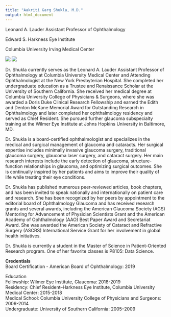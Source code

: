 ```yaml
---
title: "Aakriti Garg Shukla, M.D."
output: html_document
---
```

			
Leonard A. Lauder Assistant Professor of Ophthalmology

Edward S. Harkness Eye Institute

Columbia University Irving Medical Center

![](images/aaki.jpg)
<img src="image/IMG_9846.heic">

Dr. Shukla currently serves as the Leonard A. Lauder Assistant Professor of Ophthalmology at Columbia University Medical Center and Attending Ophthalmologist at the New York Presbyterian Hospital. She completed her undergraduate education as a Trustee and Renaissance Scholar at the University of Southern California. She received her medical degree at Columbia University College of Physicians & Surgeons, where she was awarded a Doris Duke Clinical Research Fellowship and earned the Edith and Denton McKane Memorial Award for Outstanding Research in Ophthalmology and later completed her ophthalmology residency and served as Chief Resident. She pursued further glaucoma subspecialty training at the Wilmer Eye Institute at Johns Hopkins University in Baltimore, MD. 

Dr. Shukla is a board-certified ophthalmologist and specializes in the medical and surgical management of glaucoma and cataracts. Her surgical expertise includes minimally invasive glaucoma surgery, traditional glaucoma surgery, glaucoma laser surgery, and cataract surgery.  Her main research interests include the early detection of glaucoma, structure-function relationships in glaucoma, and optimizing surgical outcomes. She is continually inspired by her patients and aims to improve their quality of life while treating their eye conditions.

Dr. Shukla has published numerous peer-reviewed articles, book chapters, and has been invited to speak nationally and internationally on patient care and research. She has been recognized by her peers by appointment to the editorial board of Ophthalmology Glaucoma and has received research grants and several awards, including the American Glaucoma Society (AGS) Mentoring for Advancement of Physician Scientists Grant and the American Academy of Ophthalmology (AAO) Best Paper Award and Secretariat Award. She was awarded the American Society of Cataract and Refractive Surgery (ASCRS) International Service Grant for her involvement in global health initiatives.

Dr. Shukla is currently a student in the Master of Science in Patient-Oriented Research program. One of her favorite classes is P8105: Data Science.

**Credentials** <br>
Board Certification - American Board of Ophthalmology: 2019

Education<br>
Fellowship: Wilmer Eye Institute, Glaucoma: 2018-2019<br>
Residency: Chief Resident–Harkness Eye Institute, Columbia University Medical Center: 2015-2018<br>
Medical School: Columbia University College of Physicians and Surgeons: 2009-2014<br>
Undergraduate: University of Southern California: 2005–2009